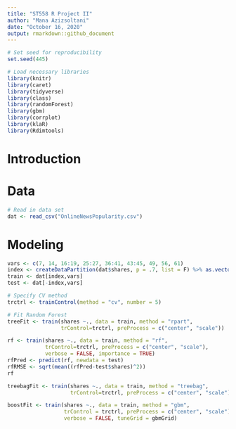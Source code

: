 ```yaml
---
title: "ST558 R Project II"
author: "Mana Azizsoltani"
date: "October 16, 2020"
output: rmarkdown::github_document
---
```


```r
# Set seed for reproducibility
set.seed(445)

# Load necessary libraries
library(knitr)
library(caret)
library(tidyverse)
library(class)
library(randomForest)
library(gbm)
library(corrplot)
library(klaR)
library(Rdimtools)
```

# Introduction

# Data
```r
# Read in data set
dat <- read_csv("OnlineNewsPopularity.csv")
```

# Modeling

```r
vars <- c(7, 14, 16:19, 25:27, 36:41, 43:45, 49, 56, 61)
index <- createDataPartition(dat$shares, p = .7, list = F) %>% as.vector()
train <- dat[index,vars]
test <- dat[-index,vars]

# Specify CV method
trctrl <- trainControl(method = "cv", number = 5)

# Fit Random Forest
treeFit <- train(shares ~., data = train, method = "rpart",
                 trControl=trctrl, preProcess = c("center", "scale"))

rf <- train(shares ~., data = train, method = "rf",
            trControl=trctrl, preProcess = c("center", "scale"),
            verbose = FALSE, importance = TRUE)
rfPred <- predict(rf, newdata = test)
rfRMSE <- sqrt(mean((rfPred-test$shares)^2))
rf

treebagFit <- train(shares ~., data = train, method = "treebag",
                    trControl=trctrl, preProcess = c("center", "scale"))

boostFit <- train(shares ~., data = train, method = "gbm",
                  trControl = trctrl, preProcess = c("center", "scale"),
                  verbose = FALSE, tuneGrid = gbmGrid)

```

